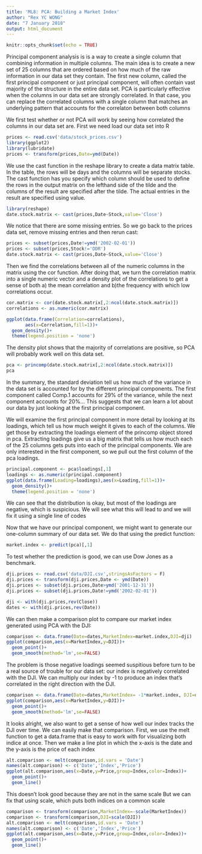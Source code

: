 ```yaml
---
title: 'ML8: PCA: Building a Market Index'
author: "Rex YC WONG"
date: "7 January 2018"
output: html_document
---
```


```r
knitr::opts_chunk$set(echo = TRUE)
```

Principal component analysis is is a way to create a single column that combining information in multiple columns. The main idea is to create a new set of 25 columns that are ordered based on how much of the raw information in our data set they contain. The first new column, called the first principal component or just principal component, will often contain vast majority of the structure in the entire data set. PCA is particularly effective  when the columns in our data set are strongly correlated. In that case, you can replace the correlated columns with a single column that matches an underlying pattern that accounts for the correlaton between both columns

We first test whether or not PCA will work by seeing how correlated the columns in our data set are. First we need load our data set into R

```r
prices <- read.csv('data/stock_prices.csv')
library(ggplot2)
library(lubridate)
prices <- transform(prices,Date=ymd(Date))
```

We use the cast function in the reshape library to create a data matrix table. In the table, the rows will be days and the columns will be separate stocks.
The cast function has you specify which column should be used to define the rows in the output matrix on the lefthand side of the tilde and the columns of the result are specified after the tilde. The actual entries in the result are specified using value.
```r
library(reshape)
date.stock.matrix <- cast(prices,Date~Stock,value='Close')
```

We notice that there are some missing entries. So we go back to the prices data set, remove missing entries and then rerun cast:
```r
prices <- subset(prices,Date!=ymd('2002-02-01'))
prices <- subset(prices,Stock!='DDR')
date.stock.matrix <- cast(prices,Date~Stock,value='Close')
```

Then we find the correlations between all of the numeric columns in the matrix using the cor function. After doing that, we turn the correlation matrix into a single numeric vector and a density plot of the correlations to get a sense of both a) the mean correlation and b)the frequency with which low correlations occur.
```r
cor.matrix <- cor(date.stock.matrix[,2:ncol(date.stock.matrix)])
correlations <- as.numeric(cor.matrix)

ggplot(data.frame(Correlation=correlations),
       aes(x=Correlation,fill=1))+
  geom_density()+
  theme(legend.position = 'none')
```
The density plot shows that the majority of correlations are positive, so PCA will probably work well on this data set.

```r
pca <- princomp(date.stock.matrix[,2:ncol(date.stock.matrix)])
pca
```
In the summary, the standard deviation tell us how much of the variance in the data set is accounted for by the different principal components. The first component called Comp.1 accounts for 29% of the variance, while the next component accounts for 20%... This suggests that we can learn a lot about our data by just looking at the first principal component.

We will examine the first principal component in more detail by looking at its loadings, which tell us how much weight it gives to each of the columns. We get those by extracting the loadings element of the princomp object stored in pca. Extracting loadings give us a big matrix that tells us how much each of the 25 columns gets puts into each of the principal components. We are only interested in the first component, so we pull out the first column of the pca loadings.

```r
principal.component <- pca$loadings[,1]
loadings <- as.numeric(principal.component)
ggplot(data.frame(Loading=loadings),aes(x=Loading,fill=1))+
  geom_density()+
  theme(legend.position = 'none')
```

We can see that the distribution is okay, but most of the loadings are negative, which is suspicious. We will see what this will lead to and we will fix it using a single line of codes

Now that we have our principal component, we might want to generate our one-column summary of our data set. We do that using the predict function:
```r
market.index <- predict(pca)[,1]
```
To test whether the prediction is good, we can use Dow Jones as a benchmark.
```r
dji.prices <- read.csv('data/DJI.csv',stringsAsFactors = F)
dji.prices <- transform(dji.prices,Date <- ymd(Date))
dji.prices <- subset(dji.prices,Date>ymd('2001-12-31'))
dji.prices <- subset(dji.prices,Date!=ymd('2002-02-01'))

dji <- with(dji.prices,rev(Close))
dates <- with(dji.prices,rev(Date))
```
We can then make a comparison plot to compare our market index generated using PCA with the DJI:
```r
comparison <- data.frame(Date=dates,MarketIndex=market.index,DJI=dji)
ggplot(comparison,aes(x=MarketIndex,y=DJI))+
  geom_point()+
  geom_smooth(method='lm',se=FALSE)
```

The problem is those negative loadings seemed suspitious before turn to be a real source of trouble for our data set: our index is negatively correlated with the DJI. We can multiply our index by -1 to produce an index that's correlated in the right direction with the DJI.

```r
comparison <- data.frame(Date=dates,MarketIndex= -1*market.index, DJI=dji)
ggplot(comparison,aes(x=MarketIndex,y=DJI))+
  geom_point()+
  geom_smooth(method='lm',se=FALSE)
```
It looks alright, we also want to get a sense of how well our index tracks the DJI over time.
We can easily make that comparison. First, we use the melt function to get a data.frame that is easy to work with for visualizing both indice at once. Then we make a line plot in which the x-axis is the date and the y-axis is the price of each index

```r
alt.comparison <- melt(comparison,id.vars = 'Date')
names(alt.comparison) <- c('Date','Index','Price')
ggplot(alt.comparison,aes(x=Date,y=Price,group=Index,color=Index))+
  geom_point()+
  geom_line()

```
This doesn't look good because they are not in the same scale
But we can fix that using scale, which puts both indices on a common scale
```R
comparison <- transform(comparison,MarketIndex=-scale(MarketIndex))
comparison <- transform(comparison,DJI=scale(DJI))
alt.comparison <- melt(comparison,id.vars = 'Date')
names(alt.comparison) <- c('Date','Index','Price')
ggplot(alt.comparison,aes(x=Date,y=Price,group=Index,color=Index))+
  geom_point()+
  geom_line()
```
